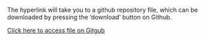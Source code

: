 The hyperlink will take you to a github repository file, which can be downloaded by pressing the 'download' button on Github.

[Click here to access file on Gitgub](https://github.com/hschoonwinkel/vbaccounting/tree/main/excel) 